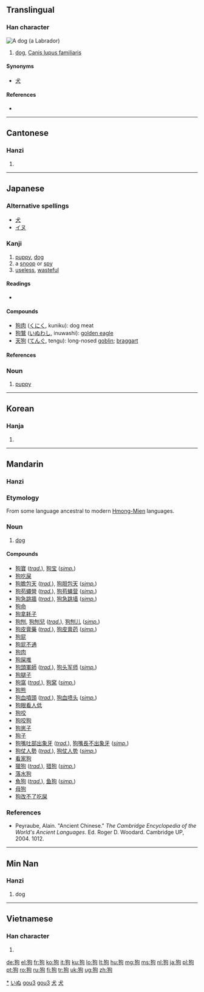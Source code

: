 ==Translingual==

===Han character===
[[Image:YellowLabradorLooking.jpg|thumb|A dog (a [[Labrador]])]]
{{Han char|rn=94|rad=犬|as=05|sn=8|four=4722<sub>0</sub>|canj=大竹心口 (KHPR)}}

# [[dog]], [[Canis lupus familiaris]]

====Synonyms====
* [[犬]]

====References====
* {{Han ref|kx=0709.120|dkj=20345|dj=1121.220|hdz=21341.050|uh=72D7|ud=29399|bh=AAAF|bd=43695}}

----

==Cantonese==

===Hanzi===
{{yue-hanzi|jyut=|y=gau2}}

# {{defn|Cantonese|sort=犬05}}

----

==Japanese==

===Alternative spellings===
* [[犬]]
* [[イヌ]]

===Kanji===
{{ja-kanji|grade=uc|rs=犬05}}

# [[puppy]], [[dog]]
# a [[snoop]] or [[spy]]
# [[useless]], [[wasteful]]

====Readings====
* {{ja-readings|kanon=[[こう]] (kō)|goon=[[く]] (ku)|kun=[[いぬ]] (inu)}}

====Compounds====
* [[狗肉]] ([[くにく]], kuniku): dog meat
* [[狗鷲]] ([[いぬわし]], inuwashi): [[golden eagle]]
* [[天狗]] ([[てんぐ]], tengu): long-nosed [[goblin]]; [[braggart]]

====References====
{{ja-kref
|jis= 3669
|ku= 2273
|shift= 72D7
|euc= B6E9
|freq= ''not ranked''
|nelson= 2875
|newnelson= 3565
|halpern= 345
|kld=''not listed''
|heisig= 2341
|tuttle= 3g5.5
}}

===Noun===
{{ja-noun|k|hira=いぬ|rom=inu|hidx=いぬ}}

# [[puppy]]

[[Category:ja:Dogs|*]]
[[Category:ja:Mammals|いぬ]]

----

==Korean==

===Hanja===
{{ko-hanja|hangeul=구|eumhun=|rv=gu|mr=ku|y=kwu}}

# {{defn|Korean|sort=犬05}}

----

==Mandarin==
{{zh-hanzi|[[狗]]}}

===Hanzi===
{{cmn-hanzi|pin=[[gǒu]] ([[gou3]])|wg=kou<sup>3</sup>}}

===Etymology===
From some language ancestral to modern [[Hmong-Mien]] languages.

===Noun===
{{cmn-noun|ts|pin=gǒu|pint=gou3|rs=犬05}}

# [[dog]]

====Compounds====
* [[狗寶]] (''[[Traditional Chinese|trad.]]''), [[狗宝]] (''[[Simplified Chinese|simp.]]'')
* [[狗吃屎]]
* [[狗膽包天]] (''[[Traditional Chinese|trad.]]''), [[狗胆包天]] (''[[Simplified Chinese|simp.]]'')
* [[狗苟蠅營]] (''[[Traditional Chinese|trad.]]''), [[狗苟蝇营]] (''[[Simplified Chinese|simp.]]'')
* [[狗急跳牆]] (''[[Traditional Chinese|trad.]]''), [[狗急跳墙]] (''[[Simplified Chinese|simp.]]'')
* [[狗命]]
* [[狗拿耗子]]
* [[狗刨]], [[狗刨兒]] (''[[Traditional Chinese|trad.]]''), [[狗刨儿]] (''[[Simplified Chinese|simp.]]'')
* [[狗皮膏藥]] (''[[Traditional Chinese|trad.]]''), [[狗皮膏药]] (''[[Simplified Chinese|simp.]]'')
* [[狗屁]]
* [[狗屁不通]]
* [[狗肉]]
* [[狗屎堆]]
* [[狗頭軍師]] (''[[Traditional Chinese|trad.]]''), [[狗头军师]] (''[[Simplified Chinese|simp.]]'')
* [[狗腿子]]
* [[狗窩]] (''[[Traditional Chinese|trad.]]''), [[狗窝]] (''[[Simplified Chinese|simp.]]'')
* [[狗熊]]
* [[狗血噴頭]] (''[[Traditional Chinese|trad.]]''), [[狗血喷头]] (''[[Simplified Chinese|simp.]]'')
* [[狗眼看人低]]
* [[狗咬]]
* [[狗咬狗]]
* [[狗崽子]]
* [[狗子]]
* [[狗嘴吐部出象牙]] (''[[Traditional Chinese|trad.]]''), [[狗嘴長不出象牙]] (''[[Simplified Chinese|simp.]]'')
* [[狗仗人勢]] (''[[Traditional Chinese|trad.]]''), [[狗仗人势]] (''[[Simplified Chinese|simp.]]'')
* [[看家狗]]
* [[獵狗]] (''[[Traditional Chinese|trad.]]''), [[猎狗]] (''[[Simplified Chinese|simp.]]'')
* [[落水狗]]
* [[魚狗]] (''[[Traditional Chinese|trad.]]''), [[鱼狗]] (''[[Simplified Chinese|simp.]]'')
* [[母狗]]
* [[狗改不了吃屎]]

===References===
* Peyraube, Alain. "Ancient Chinese." ''The Cambridge Encyclopedia of the World's Ancient Languages''. Ed. Roger D. Woodard. Cambridge UP, 2004. 1012.

[[Category:zh-cn:Dogs|gou3]]
[[Category:zh-cn:Mammals|gou3]]
[[Category:zh-tw:Dogs|犬]]
[[Category:zh-tw:Mammals|犬]]

----

==Min Nan==

===Hanzi===
{{nan-hanzi|poj=[[káu]]}}

# dog

----

==Vietnamese==

===Han character===
{{vi-hantu|[[cẩu]]|rs=犬05}}

# {{defn|Vietnamese|sort=犬05}}

[[de:狗]]
[[el:狗]]
[[fr:狗]]
[[ko:狗]]
[[it:狗]]
[[ku:狗]]
[[lo:狗]]
[[lt:狗]]
[[hu:狗]]
[[mg:狗]]
[[ms:狗]]
[[nl:狗]]
[[ja:狗]]
[[pl:狗]]
[[pt:狗]]
[[ro:狗]]
[[ru:狗]]
[[fi:狗]]
[[tr:狗]]
[[uk:狗]]
[[ug:狗]]
[[zh:狗]]